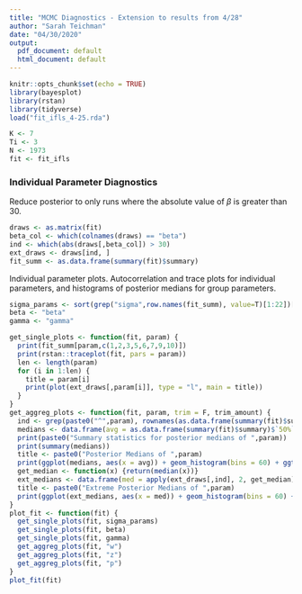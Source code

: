 ```yaml
---
title: "MCMC Diagnostics - Extension to results from 4/28"
author: "Sarah Teichman"
date: "04/30/2020"
output:
  pdf_document: default
  html_document: default
---
```


```r
knitr::opts_chunk$set(echo = TRUE)
library(bayesplot)
library(rstan)
library(tidyverse)
load("fit_ifls_4-25.rda")
```

```r
K <- 7
Ti <- 3
N <- 1973
fit <- fit_ifls
```


### Individual Parameter Diagnostics 

Reduce posterior to only runs where the absolute value of $\beta$ is greater than 30. 

```r
draws <- as.matrix(fit)
beta_col <- which(colnames(draws) == "beta")
ind <- which(abs(draws[,beta_col]) > 30)
ext_draws <- draws[ind, ]
fit_summ <- as.data.frame(summary(fit)$summary)
```

Individual parameter plots. Autocorrelation and trace plots for individual parameters, and histograms of posterior medians for group parameters. 

```r
sigma_params <- sort(grep("sigma",row.names(fit_summ), value=T)[1:22])[1:11]
beta <- "beta"
gamma <- "gamma"
```

```r
get_single_plots <- function(fit, param) { 
  print(fit_summ[param,c(1,2,3,5,6,7,9,10)])
  print(rstan::traceplot(fit, pars = param))
  len <- length(param) 
  for (i in 1:len) {
    title = param[i]
    print(plot(ext_draws[,param[i]], type = "l", main = title))
  }
} 
get_aggreg_plots <- function(fit, param, trim = F, trim_amount) {
  ind <- grep(paste0("^",param), rownames(as.data.frame(summary(fit)$summary)))
  medians <- data.frame(avg = as.data.frame(summary(fit)$summary)$`50%`[ind])
  print(paste0("Summary statistics for posterior medians of ",param))
  print(summary(medians))
  title <- paste0("Posterior Medians of ",param)
  print(ggplot(medians, aes(x = avg)) + geom_histogram(bins = 60) + ggtitle(title))
  get_median <- function(x) {return(median(x))}
  ext_medians <- data.frame(med = apply(ext_draws[,ind], 2, get_median))
  title <- paste0("Extreme Posterior Medians of ",param)
  print(ggplot(ext_medians, aes(x = med)) + geom_histogram(bins = 60) + ggtitle(title))
}
plot_fit <- function(fit) {
  get_single_plots(fit, sigma_params)
  get_single_plots(fit, beta)
  get_single_plots(fit, gamma)
  get_aggreg_plots(fit, "w")
  get_aggreg_plots(fit, "z")
  get_aggreg_plots(fit, "p")
}
plot_fit(fit)
```


